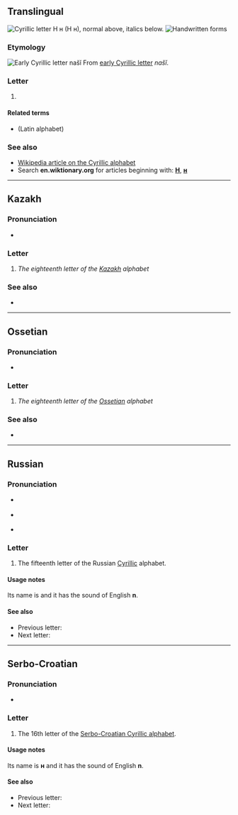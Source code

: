 {{also|њ|Н|-н|Appendix:Variations of "h"|Appendix:Variations of "n"}}
{{character info/new}}
==Translingual==
[[Image:Cyrillic N.png|thumb|right|Cyrillic letter '''Н н''' (''Н н''), normal above, italics below.]]
[[File:15-Russian alphabet-Н н.svg|thumb|Handwritten forms]]

===Etymology===
[[Image:Early Cyrillic letter Nashi.png|Early Cyrillic letter ''našĭ'']]
From [[w:Early Cyrillic alphabet|early Cyrillic letter]] ''našĭ''.

===Letter===
{{head|mul|letter|lower case||upper case|Н}}

# {{non-gloss definition|Cyrillic small letter en}}

====Related terms====
* {{l|mul|n}} (Latin alphabet)

===See also===
* [[w:Cyrillic alphabet|Wikipedia article on the Cyrillic alphabet]]
* Search '''en.wiktionary.org''' for articles beginning with: '''[http://en.wiktionary.org/w/index.php?title=Special%3AAllpages&from=%D0%9D&namespace=0 Н]''', '''[http://en.wiktionary.org/w/index.php?title=Special%3AAllpages&from=%D0%BD&namespace=0 н]'''

----

==Kazakh==

===Pronunciation===
* {{qualifier|phoneme}} {{IPA|/n/|lang=kk}}

===Letter===
{{head|kk|letter|lower case||upper case|Н}}

# ''The eighteenth letter of the [[Kazakh]] alphabet''

===See also===
* {{list:Cyrillic script letters/kk}}

----

==Ossetian==

===Pronunciation===
* {{qualifier|phoneme}} {{IPA|/n/|lang=os}}

===Letter===
{{head|os|letter|sc=Cyrl|upper case|Н}}

# ''The eighteenth letter of the [[Ossetian]] alphabet''

===See also===
* {{list:Cyrillic script letters/os}}

----

==Russian==

===Pronunciation===
* {{qualifier|letter}} {{ru-IPA|phon=эн}}
* {{qualifier|phoneme}} {{ru-IPA-manual|[n]}}
* {{audio|Ru-н.ogg|Audio|lang=ru}}

===Letter===
{{head|ru|letter|lower case||upper case|Н}}

# The fifteenth letter of the Russian [[Cyrillic]] alphabet.

====Usage notes====
Its name is {{m|ru|эн}} and it has the sound of English '''n'''.

====See also====
* Previous letter: {{l|ru|м}}
* Next letter: {{l|ru|о}}

----

==Serbo-Croatian==
{{attention|sh}}

===Pronunciation===
* {{qualifier|phoneme}} {{IPA|/n/|lang=sh}}

===Letter===
{{head|sh|letter|lower case||upper case|Н}}

# The 16th letter of the [[Serbo-Croatian Cyrillic alphabet]].

====Usage notes====
Its name is '''н''' and it has the sound of English '''n'''.

====See also====
* Previous letter: {{l|sh|м}}
* Next letter: {{l|sh|њ}}